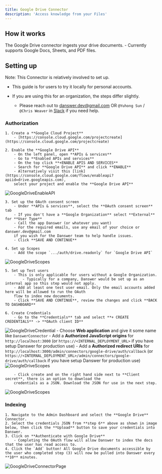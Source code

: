 ```yaml
---
title: Google Drive Connector
description: 'Access knowledge from your Files'
---
```


## How it works
The Google Drive connector ingests your drive documents.
    - Currently supports Google Docs, Sheets, and PDF files.

## Setting up
Note: This Connector is relatively involved to set up.

- This guide is for users to try it locally for personal accounts.

- If you are using this for an organization, the steps differ slightly.
    - Please reach out to [danswer.dev@gmail.com](mailto:danswer.dev@gmail.com) OR `@Yuhong Sun` / `@Chris Weaver` in [Slack](https://join.slack.com/t/danswer/shared_invite/zt-1w76msxmd-HJHLe3KNFIAIzk_0dSOKaQ) if you need help.

### Authorization
    1. Create a **Google Cloud Project**
        - [https://console.cloud.google.com/projectcreate](https://console.cloud.google.com/projectcreate)

    2. Enable the **Google Drive API**
        - On the left panel, open **APIs & services**
        - Go to **Enabled APIs and services**
        - On the top click **+ENABLE APIS AND SERVICES**
        - Search for **Google Drive API** and click **ENABLE**
        - Alternatively visit this [link](https://console.cloud.google.com/flows/enableapi?apiid=drive.googleapis.com),
        select your project and enable the **Google Drive API**

![GoogleDriveEnableAPI](/images/connectors/google_drive/GoogleDriveEnableAPI.png)

    3. Set up the OAuth consent screen
        - Under **APIs & services**, select the **OAuth consent screen** tab
        - If you don't have a **Google Organization** select **External** for **User Type**
        - Call the app Danswer (or whatever you want)
        - For the required emails, use any email of your choice or danswer.dev@gmail.com
        if you wish for the Danswer team to help handle issues.
        - Click **SAVE AND CONTINUE**

    4. Set up Scopes
        - Add the scope `.../auth/drive.readonly` for `Google Drive API`
![GoogleDriveScopes](/images/connectors/google_drive/GoogleDriveScopes.png)

    5. Set up Test users
        - This is only applicable for users without a Google Organization.
            - Typically for a company, Danswer would be set up as an internal app so this step would not apply.
        - Add at least one test user email. Only the email accounts added here will be allowed to run the OAuth
        flow to index new documents.
        - Click **SAVE AND CONTINUE**, review the changes and click **BACK TO DASHBOARD**

    6. Create Credentials
        - Go to the **Credentials** tab and select **+ CREATE CREDENTIALS** -> **OAuth client ID**
![GoogleDriveCredential](/images/connectors/google_drive/GoogleDriveCredential.png)
        - Choose **Web application** and give it some name like `DanswerConnector`
        - Add a **Authorized JavaScript origins** for `http://localhost:3000` (or `https://<INTERNAL_DEPLOYMENT_URL>` if you have setup Danswer for production use)
        - Add a **Authorized redirect URIs** for `http://localhost:3000/admin/connectors/google-drive/auth/callback` (or `https://<INTERNAL_DEPLOYMENT_URL>/admin/connectors/google-drive/auth/callback` if you have setup Danswer for production use)
![GoogleDriveScopes](/images/connectors/google_drive/DriveCredentials.png)

        - Click create and on the right hand side next to **Client secret**, there is an option to download the
        credentials as a JSON. Download the JSON for use in the next step.
![GoogleDriveScopes](/images/connectors/google_drive/DriveDownloadCredentials.png)

### Indexing
    1. Navigate to the Admin Dashboard and select the **Google Drive** Connector.
    2. Select the credentials JSON from **step 6** above as shown in image below, then click the **Upload** button to save your credentials into Danswer. 
    3. Click on **Authenticate with Google Drive**
        - Completing the OAuth flow will allow Danswer to index the docs that the user has read access to.
    4. Click the `Add` button! All Google Drive documents accessible by the user who completed step (3) will now be pulled into Danswer every **10** minutes.

![GoogleDriveConnectorPage](/images/connectors/google_drive/GoogleDriveConnectorPage.png)